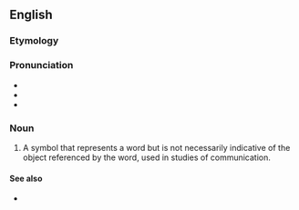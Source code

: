 ==English==

===Etymology===
{{confix|en|lexi|gram}}

===Pronunciation===
* {{IPA|en|/ˈlɛk.sɪˌɡɹæm/}}
* {{rhymes|en|ɛksɪɡɹæm}}
* {{hyph|en|lex|i|gram}}

===Noun===
{{en-noun}}
{{wikipedia}}
# {{lb|en|psychology}} A symbol that represents a word but is not necessarily indicative of the object referenced by the word, used in studies of communication.

====See also====
* {{l|en|lexigraph}}